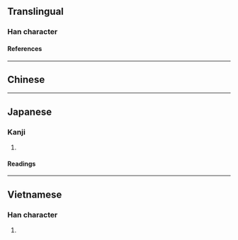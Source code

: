 {{also|咱}}
{{character info/new}}
{{character info|0x2F808}}
==Translingual==

===Han character===
{{Han char|rn=9|rad=人|as=09|sn=11|four=28264|canj=OHOA,OHYA|ids=⿰亻昝}}

====References====
{{Han ref|kx=0112.071|dkj=00923|hdz=10194.040|uh=507A}}

----

==Chinese==
{{zh-see|咱|v}}

----

==Japanese==

===Kanji===
{{ja-kanji|grade=|rs=人09}}

# {{rfdef|ja|sort=人09}}

====Readings====
{{ja-readings
|on=さん
}}

----

==Vietnamese==

===Han character===
{{vi-readings|reading=ta}}

# {{han tu form of|ta|[[I]]; [[me]]; [[we]]; [[us]]}}